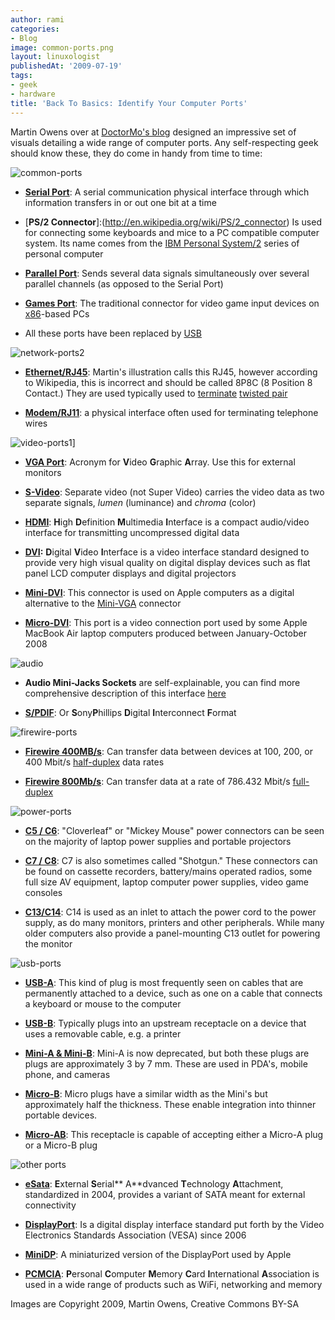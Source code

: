 ```yaml
---
author: rami
categories:
- Blog
image: common-ports.png
layout: linuxologist
publishedAt: '2009-07-19'
tags:
- geek
- hardware
title: 'Back To Basics: Identify Your Computer Ports'
---
```


Martin Owens over at [DoctorMo's blog](http://doctormo.wordpress.com/2009/07/17/learning-identifying-computer-ports/) designed an impressive set of visuals detailing a wide range of computer ports. Any self-respecting geek should know these, they do come in handy from time to time:

![common-ports](/assets/images/content/blog/common-ports.png)

* [**Serial Port**](http://en.wikipedia.org/wiki/Serial_Port): A serial communication physical interface through which information transfers in or out one bit at a time

* [**PS/2 Connector**]:(http://en.wikipedia.org/wiki/PS/2_connector) Is used for connecting some keyboards and mice to a PC compatible computer system. Its name comes from the [IBM Personal System/2](http://en.wikipedia.org/wiki/IBM_Personal_System/2 "IBM Personal System/2") series of personal computer

* [**Parallel Port**](http://en.wikipedia.org/wiki/Parallel_Port): Sends several data signals simultaneously over several parallel channels (as opposed to the Serial Port)

* [**Games Port**](http://en.wikipedia.org/wiki/Game_port): The traditional connector for video game input devices on [x86](http://en.wikipedia.org/wiki/X86 "X86")-based PCs

* All these ports have been replaced by [USB](http://en.wikipedia.org/wiki/Usb)

![network-ports2](/assets/images/content/blog/network-ports2.png)

* [**Ethernet/RJ45**](http://en.wikipedia.org/wiki/RJ45): Martin's illustration calls this RJ45, however according to Wikipedia, this is incorrect and should be called 8P8C (8 Position 8 Contact.) They are used typically used to [terminate](http://en.wikipedia.org/wiki/Electrical_termination) [twisted pair](http://en.wikipedia.org/wiki/Twisted_pair)

* [**Modem/RJ11**](http://en.wikipedia.org/wiki/RJ11): a physical interface often used for terminating telephone wires

![video-ports1](/assets/images/content/blog/video-ports1.png)]

* [**VGA Port**](http://en.wikipedia.org/wiki/VGA_port): Acronym for **V**ideo **G**raphic **A**rray. Use this for external monitors

* [**S-Video**](http://en.wikipedia.org/wiki/S-Video): Separate video (not Super Video) carries the video data as two separate signals, *lumen* (luminance) and *chroma* (color)

* [**HDMI**](http://en.wikipedia.org/wiki/HDMI): **H**igh **D**efinition **M**ultimedia **I**nterface is a compact audio/video interface for transmitting uncompressed digital data

* **[DVI](http://en.wikipedia.org/wiki/Digital_Visual_Interface):** **D**igital **V**ideo **I**nterface is a video interface standard designed to provide very high visual quality on digital display devices such as flat panel LCD computer displays and digital projectors

* [**Mini-DVI**](http://en.wikipedia.org/wiki/Mini-DVI): This connector is used on Apple computers as a digital alternative to the [Mini-VGA](http://en.wikipedia.org/wiki/Mini-VGA) connector

* [**Micro-DVI**](http://en.wikipedia.org/wiki/Micro-dvi): This port is a video connection port used by some Apple MacBook Air laptop computers produced between January-October 2008

![audio](/assets/images/content/blog/audio.png)

* **Audio Mini-Jacks Sockets** are self-explainable, you can find more comprehensive description of this interface [here](http://en.wikipedia.org/wiki/Audio_jack)

* [**S/PDIF**](http://en.wikipedia.org/wiki/S/PDIF): Or **S**ony**P**hillips **D**igital **I**nterconnect **F**ormat

![firewire-ports](/assets/images/content/blog/firewire-ports.png)

* [**Firewire 400MB/s**](http://en.wikipedia.org/wiki/FireWire_400): Can transfer data between devices at 100, 200, or 400 Mbit/s [half-duplex](http://en.wikipedia.org/wiki/Half-duplex) data rates

* [**Firewire 800Mb/s**](http://en.wikipedia.org/wiki/FireWire_800#FireWire_800_.28IEEE_1394b-2002.29): Can transfer data at a rate of 786.432 Mbit/s [full-duplex](http://en.wikipedia.org/wiki/Full-duplex)

![power-ports](/assets/images/content/blog/power-ports.png)

* **[C5 / C6](http://en.wikipedia.org/wiki/IEC_connector#C5_and_C6_connectors)**: "Cloverleaf" or "Mickey Mouse" power connectors can be seen on the majority of laptop power supplies and portable projectors

* [**C7 / C8**](http://en.wikipedia.org/wiki/IEC_connector#C7_and_C8_connectors): C7 is also sometimes called "Shotgun." These connectors can be found on  cassette recorders, battery/mains operated radios, some full size AV equipment, laptop computer power supplies, video game consoles

* [**C13/C14**](http://en.wikipedia.org/wiki/IEC_connector\#C13_and_C14_connectors): C14 is used as an inlet to attach the power cord to the power supply, as do many monitors, printers and other peripherals. While many older computers also provide a panel-mounting C13 outlet for powering the monitor

![usb-ports](/assets/images/content/blog/usb-ports.png)

* [**USB-A**](http://en.wikipedia.org/wiki/Universal_Serial_Bus#USB-A): This kind of plug is most frequently seen on cables that are permanently attached to a device, such as one on a cable that connects a keyboard or mouse to the computer

* [**USB-B**](http://en.wikipedia.org/wiki/Universal_Serial_Bus#USB-B): Typically plugs into an upstream receptacle on a device that uses a removable cable, e.g. a printer

* [**Mini-A & Mini-B**](http://en.wikipedia.org/wiki/Universal_Serial_Bus#Mini_and_Micro): Mini-A is now deprecated, but both these plugs are plugs are approximately 3 by 7 mm. These are used in PDA's, mobile phone, and cameras

* [**Micro-B**](http://en.wikipedia.org/wiki/Universal_Serial_Bus#Mini_and_Micro): Micro plugs have a similar width as the Mini's but approximately half the thickness. These enable integration into thinner portable devices.

* [**Micro-AB**](http://en.wikipedia.org/wiki/USB_On-The-Go): This receptacle is capable of accepting either a Micro-A plug or a Micro-B plug

![other ports](/assets/images/content/blog/other-ports.png)

* [**eSata**](http://en.wikipedia.org/wiki/Esata#External_SATA): **E**xternal **S**erial** A**dvanced **T**echnology **A**ttachment, standardized in 2004, provides a variant of SATA meant for external connectivity

* [**DisplayPort**](http://en.wikipedia.org/wiki/Displayport): Is a digital display interface standard put forth by the Video Electronics Standards Association (VESA) since 2006

* [**MiniDP**](http://en.wikipedia.org/wiki/Displayport):  A miniaturized version of the DisplayPort used by Apple

* [**PCMCIA**](http://en.wikipedia.org/wiki/PCMCIA): **P**ersonal **C**omputer **M**emory **C**ard **I**nternational **A**ssociation is used in a wide range of products such as WiFi, networking and memory

Images are Copyright 2009, Martin Owens, Creative Commons BY-SA